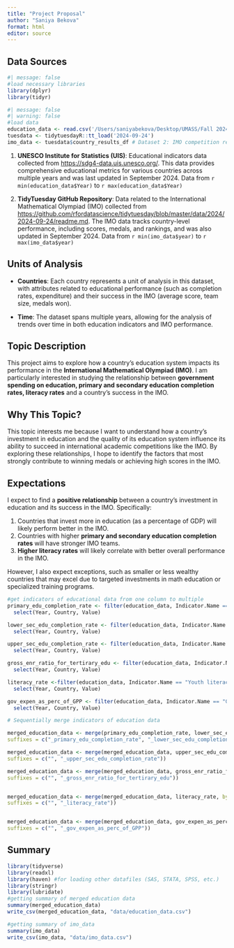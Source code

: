 ```yaml
---
title: "Project Proposal"
author: "Saniya Bekova"
format: html
editor: source
---
```


## Data Sources

```r
#| message: false
#load necessary libraries
library(dplyr)
library(tidyr)
```

```r
#| message: false
#| warning: false
#load data
education_data <- read.csv('/Users/saniyabekova/Desktop/UMASS/Fall 2024/Machine Learning/Final Project/data/SDG_Sept2024_.csv')  # Dataset 1: Educational indicators
tuesdata <- tidytuesdayR::tt_load('2024-09-24') 
imo_data <- tuesdata$country_results_df # Dataset 2: IMO competition results

```

1.  **UNESCO Institute for Statistics (UIS)**: Educational indicators data collected from <https://sdg4-data.uis.unesco.org/>. This data provides comprehensive educational metrics for various countries across multiple years and was last updated in September 2024. Data from `r min(education_data$Year)` to `r max(education_data$Year)`

2.  **TidyTuesday GitHub Repository**: Data related to the International Mathematical Olympiad (IMO) collected from <https://github.com/rfordatascience/tidytuesday/blob/master/data/2024/2024-09-24/readme.md>. The IMO data tracks country-level performance, including scores, medals, and rankings, and was also updated in September 2024. Data from `r min(imo_data$year)` to `r max(imo_data$year)`

## Units of Analysis

-   **Countries**: Each country represents a unit of analysis in this dataset, with attributes related to educational performance (such as completion rates, expenditure) and their success in the IMO (average score, team size, medals won).

-   **Time**: The dataset spans multiple years, allowing for the analysis of trends over time in both education indicators and IMO performance.

## Topic Description

This project aims to explore how a country’s education system impacts its performance in the **International Mathematical Olympiad (IMO)**. I am particularly interested in studying the relationship between **government spending on education, primary and secondary education completion rates, literacy rates** and a country's success in the IMO.

## Why This Topic?

This topic interests me because I want to understand how a country’s investment in education and the quality of its education system influence its ability to succeed in international academic competitions like the IMO. By exploring these relationships, I hope to identify the factors that most strongly contribute to winning medals or achieving high scores in the IMO.

## Expectations

I expect to find a **positive relationship** between a country’s investment in education and its success in the IMO. Specifically:

1.  Countries that invest more in education (as a percentage of GDP) will likely perform better in the IMO.
2.  Countries with higher **primary and secondary education completion rates** will have stronger IMO teams.
3.  **Higher literacy rates** will likely correlate with better overall performance in the IMO.

However, I also expect exceptions, such as smaller or less wealthy countries that may excel due to targeted investments in math education or specialized training programs.

```r
#get indicators of educational data from one column to multiple
primary_edu_completion_rate <- filter(education_data, Indicator.Name == "Completion rate, primary education, both sexes (%)") %>%
  select(Year, Country, Value)

lower_sec_edu_completion_rate <- filter(education_data, Indicator.Name == "Completion rate, lower secondary education, both sexes (%)") %>%
  select(Year, Country, Value)

upper_sec_edu_completion_rate <- filter(education_data, Indicator.Name == "Completion rate, upper secondary education, both sexes (%)") %>%
  select(Year, Country, Value)

gross_enr_ratio_for_tertirary_edu <- filter(education_data, Indicator.Name == "Gross enrolment ratio for tertiary education, both sexes (%)") %>%
  select(Year, Country, Value)

literacy_rate <-filter(education_data, Indicator.Name == "Youth literacy rate, population 15-24 years, both sexes (%)") %>%
  select(Year, Country, Value)

gov_expen_as_perc_of_GPP <- filter(education_data, Indicator.Name == "Government expenditure on education as a percentage of GDP (%)") %>%
  select(Year, Country, Value)

```

```r
# Sequentially merge indicators of education data

merged_education_data <- merge(primary_edu_completion_rate, lower_sec_edu_completion_rate, by = c("Country", "Year"), all = TRUE,
suffixes = c("_primary_edu_completion_rate", "_lower_sec_edu_completion_rate"))

merged_education_data <- merge(merged_education_data, upper_sec_edu_completion_rate, by = c("Country", "Year"), all = TRUE,
suffixes = c("", "_upper_sec_edu_completion_rate"))

merged_education_data <- merge(merged_education_data, gross_enr_ratio_for_tertirary_edu, by = c("Country", "Year"), all = TRUE,
suffixes = c("", "_gross_enr_ratio_for_tertirary_edu"))


merged_education_data <- merge(merged_education_data, literacy_rate, by = c("Country", "Year"), all = TRUE,
suffixes = c("", "_literacy_rate"))


merged_education_data <- merge(merged_education_data, gov_expen_as_perc_of_GPP, by = c("Country", "Year"), all = TRUE,
suffixes = c("", "_gov_expen_as_perc_of_GPP"))

```
## Summary
```r
library(tidyverse)
library(readxl)
library(haven) #for loading other datafiles (SAS, STATA, SPSS, etc.)
library(stringr)
library(lubridate)
#getting summary of merged education data
summary(merged_education_data)
write_csv(merged_education_data, "data/education_data.csv")
```

```r
#getting summary of imo_data
summary(imo_data)
write_csv(imo_data, "data/imo_data.csv")
```
